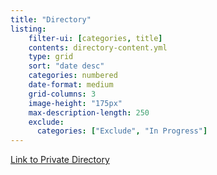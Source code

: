 ```yaml
---
title: "Directory"
listing:
    filter-ui: [categories, title]
    contents: directory-content.yml
    type: grid
    sort: "date desc"
    categories: numbered
    date-format: medium
    grid-columns: 3
    image-height: "175px"
    max-description-length: 250
    exclude: 
      categories: ["Exclude", "In Progress"]
---
```


[Link to Private Directory](https://childpovertyactionlab.github.io/cpaldirectory/directory-private.html)
